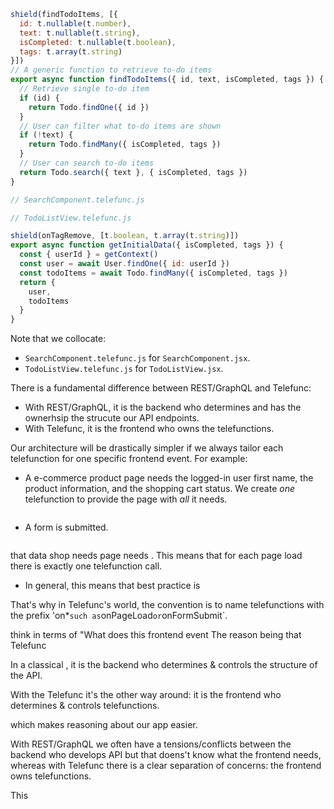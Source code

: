 ```js
shield(findTodoItems, [{
  id: t.nullable(t.number),
  text: t.nullable(t.string),
  isCompleted: t.nullable(t.boolean),
  tags: t.array(t.string)
}])
// A generic function to retrieve to-do items
export async function findTodoItems({ id, text, isCompleted, tags }) {
  // Retrieve single to-do item
  if (id) {
    return Todo.findOne({ id })
  }
  // User can filter what to-do items are shown
  if (!text) {
    return Todo.findMany({ isCompleted, tags })
  }
  // User can search to-do items
  return Todo.search({ text }, { isCompleted, tags })
}
```

```js
// SearchComponent.telefunc.js


```

```js
// TodoListView.telefunc.js

shield(onTagRemove, [t.boolean, t.array(t.string)])
export async function getInitialData({ isCompleted, tags }) {
  const { userId } = getContext()
  const user = await User.findOne({ id: userId })
  const todoItems = await Todo.findMany({ isCompleted, tags })
  return {
    user,
    todoItems
  }
}
```


Note that we collocate:
 - `SearchComponent.telefunc.js` for `SearchComponent.jsx`.
 - `TodoListView.telefunc.js` for `TodoListView.jsx`.

There is a fundamental difference between REST/GraphQL and Telefunc:
 - With REST/GraphQL, it is the backend who determines and has the ownerhsip the strucute our API endpoints.
 - With Telefunc, it is the frontend who owns the telefunctions.

Our architecture will be drastically simpler if we always tailor each telefunction for one specific frontend event. For example:
 - A e-commerce product page needs the logged-in user first name, the product information, and the shopping cart status. We create *one* telefunction to provide the page with *all* it needs.
   ```js
   ```
 - A form is submitted.
   ```js

   ```
 that data  shop needs page  needs . This means that for each page load there is exactly one telefunction call.
 - In general, this means that best practice is 

That's why in Telefunc's world, the convention is to name telefunctions with the prefix 'on*` such as `onPageLoad` or `onFormSubmit`.



think in terms of "What does this frontend event
The reason being that Telefunc

In a classical , it is the backend who determines & controls the structure of the API.

With the Telefunc it's the other way around: it is the frontend who determines & controls telefunctions.



which makes reasoning about our app easier.

With REST/GraphQL we often have a tensions/conflicts between the backend who develops API but that doens't know what the frontend needs,
whereas with Telefunc there is a clear separation of concerns: the frontend owns telefunctions.

This

